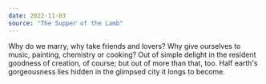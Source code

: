 ```yaml
---
date: 2022-11-03
source: "The Supper of the Lamb"
---
```


Why do we marry, why take friends and lovers? Why give ourselves to music, painting, chemistry or cooking? Out of simple delight in the resident goodness of creation, of course; but out of more than that, too. Half earth's gorgeousness lies hidden in the glimpsed city it longs to become.
